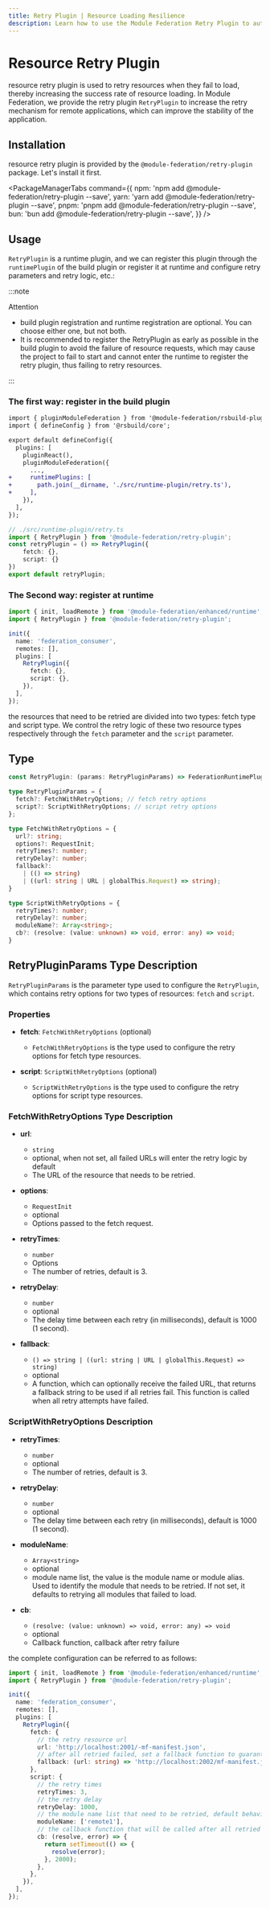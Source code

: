 ```yaml
---
title: Retry Plugin | Resource Loading Resilience
description: Learn how to use the Module Federation Retry Plugin to automatically retry failed resource loads (fetch/script) and improve application stability.
---
```



# Resource Retry Plugin

 resource retry plugin is used to retry resources when they fail to load, thereby increasing the success rate of resource loading. In Module Federation, we provide the retry plugin `RetryPlugin` to increase the retry mechanism for remote applications, which can improve the stability of the application.

## Installation
resource retry plugin is provided by the `@module-federation/retry-plugin` package. Let's install it first.

<PackageManagerTabs
  command={{
    npm: 'npm add @module-federation/retry-plugin --save',
    yarn: 'yarn add @module-federation/retry-plugin --save',
    pnpm: 'pnpm add @module-federation/retry-plugin --save',
    bun: 'bun add @module-federation/retry-plugin --save',
  }}
/>

## Usage

`RetryPlugin` is a runtime plugin, and we can register this plugin through the `runtimePlugin` of the build plugin or register it at runtime and configure retry parameters and retry logic, etc.:

:::note

Attention

- build plugin registration and runtime registration are optional. You can choose either one, but not both.
- It is recommended to register the RetryPlugin as early as possible in the build plugin to avoid the failure of resource requests, which may cause the project to fail to start and cannot enter the runtime to register the retry plugin, thus failing to retry resources.

:::


### The first way: register in the build plugin

```diff
import { pluginModuleFederation } from '@module-federation/rsbuild-plugin';
import { defineConfig } from '@rsbuild/core';

export default defineConfig({
  plugins: [
    pluginReact(),
    pluginModuleFederation({
      ...,
+     runtimePlugins: [
+       path.join(__dirname, './src/runtime-plugin/retry.ts'),
+     ],
    }),
  ],
});

```


```ts
// ./src/runtime-plugin/retry.ts
import { RetryPlugin } from '@module-federation/retry-plugin';
const retryPlugin = () => RetryPlugin({
    fetch: {},
    script: {}
})
export default retryPlugin;
```

### The Second way: register at runtime

```ts
import { init, loadRemote } from '@module-federation/enhanced/runtime';
import { RetryPlugin } from '@module-federation/retry-plugin';

init({
  name: 'federation_consumer',
  remotes: [],
  plugins: [
    RetryPlugin({
      fetch: {},
      script: {},
    }),
  ],
});
```

the resources that need to be retried are divided into two types: fetch type and script type. We control the retry logic of these two resource types respectively through the `fetch` parameter and the `script` parameter.

## Type

```ts
const RetryPlugin: (params: RetryPluginParams) => FederationRuntimePlugin;

type RetryPluginParams = {
  fetch?: FetchWithRetryOptions; // fetch retry options
  script?: ScriptWithRetryOptions; // script retry options
};

type FetchWithRetryOptions = {
  url?: string;
  options?: RequestInit;
  retryTimes?: number;
  retryDelay?: number;
  fallback?:
    | (() => string)
    | ((url: string | URL | globalThis.Request) => string);
}

type ScriptWithRetryOptions = {
  retryTimes?: number;
  retryDelay?: number;
  moduleName?: Array<string>;
  cb?: (resolve: (value: unknown) => void, error: any) => void;
}

```

## RetryPluginParams Type Description

`RetryPluginParams` is the parameter type used to configure the `RetryPlugin`, which contains retry options for two types of resources: `fetch` and `script`.

### Properties

- **fetch**: `FetchWithRetryOptions` (optional)
  - `FetchWithRetryOptions` is the type used to configure the retry options for fetch type resources.

- **script**: `ScriptWithRetryOptions` (optional)
  - `ScriptWithRetryOptions` is the type used to configure the retry options for script type resources.

### FetchWithRetryOptions Type Description

- **url**:
  - `string`
  - optional, when not set, all failed URLs will enter the retry logic by default
  - The URL of the resource that needs to be retried.

- **options**:
  - `RequestInit`
  - optional
  - Options passed to the fetch request.

- **retryTimes**:
  - `number`
  - Options
  - The number of retries, default is 3.

- **retryDelay**:
  - `number`
  - optional
  - The delay time between each retry (in milliseconds), default is 1000 (1 second).

- **fallback**:
  - `() => string | ((url: string | URL | globalThis.Request) => string)`
  - optional
  - A function, which can optionally receive the failed URL, that returns a fallback string to be used if all retries fail. This function is called when all retry attempts have failed.

### ScriptWithRetryOptions Description

- **retryTimes**:
  - `number`
  - optional
  - The number of retries, default is 3.

- **retryDelay**:
  - `number`
  - optional
  - The delay time between each retry (in milliseconds), default is 1000 (1 second).

- **moduleName**:
  - `Array<string>`
  - optional
  - module name list, the value is the module name or module alias. Used to identify the module that needs to be retried. If not set, it defaults to retrying all modules that failed to load.

- **cb**:
  - `(resolve: (value: unknown) => void, error: any) => void`
  - optional
  - Callback function, callback after retry failure

the complete configuration can be referred to as follows:

```ts
import { init, loadRemote } from '@module-federation/enhanced/runtime';
import { RetryPlugin } from '@module-federation/retry-plugin';

init({
  name: 'federation_consumer',
  remotes: [],
  plugins: [
    RetryPlugin({
      fetch: {
        // the retry resource url
        url: 'http://localhost:2001/-mf-manifest.json',
        // after all retried failed, set a fallback function to guarantee a fallback resource
        fallback: (url: string) => 'http://localhost:2002/mf-manifest.json',
      },
      script: {
        // the retry times
        retryTimes: 3,
        // the retry delay
        retryDelay: 1000,
        // the module name list that need to be retried, default behavior is to retry all modules
        moduleName: ['remote1'],
        // the callback function that will be called after all retried failed
        cb: (resolve, error) => {
          return setTimeout(() => {
            resolve(error);
          }, 2000);
        },
      },
    }),
  ],
});
```
